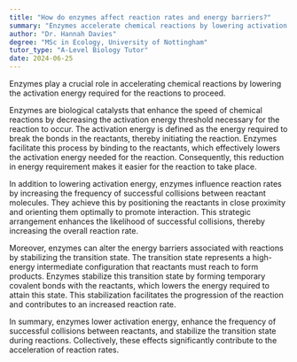 ```yaml
---
title: "How do enzymes affect reaction rates and energy barriers?"
summary: "Enzymes accelerate chemical reactions by lowering activation energy, which enhances the speed at which reactions occur."
author: "Dr. Hannah Davies"
degree: "MSc in Ecology, University of Nottingham"
tutor_type: "A-Level Biology Tutor"
date: 2024-06-25
---
```


Enzymes play a crucial role in accelerating chemical reactions by lowering the activation energy required for the reactions to proceed.

Enzymes are biological catalysts that enhance the speed of chemical reactions by decreasing the activation energy threshold necessary for the reaction to occur. The activation energy is defined as the energy required to break the bonds in the reactants, thereby initiating the reaction. Enzymes facilitate this process by binding to the reactants, which effectively lowers the activation energy needed for the reaction. Consequently, this reduction in energy requirement makes it easier for the reaction to take place.

In addition to lowering activation energy, enzymes influence reaction rates by increasing the frequency of successful collisions between reactant molecules. They achieve this by positioning the reactants in close proximity and orienting them optimally to promote interaction. This strategic arrangement enhances the likelihood of successful collisions, thereby increasing the overall reaction rate.

Moreover, enzymes can alter the energy barriers associated with reactions by stabilizing the transition state. The transition state represents a high-energy intermediate configuration that reactants must reach to form products. Enzymes stabilize this transition state by forming temporary covalent bonds with the reactants, which lowers the energy required to attain this state. This stabilization facilitates the progression of the reaction and contributes to an increased reaction rate.

In summary, enzymes lower activation energy, enhance the frequency of successful collisions between reactants, and stabilize the transition state during reactions. Collectively, these effects significantly contribute to the acceleration of reaction rates.
    